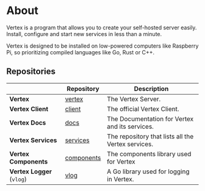 # About

Vertex is a program that allows you to create your self-hosted server easily. Install, configure and start new services in less than a minute.

Vertex is designed to be installed on low-powered computers like Raspberry Pi, so prioritizing compiled languages like Go, Rust or C++.

## Repositories

|                            | Repository                                                | Description                                        |
|----------------------------|-----------------------------------------------------------|----------------------------------------------------|
| **Vertex**                 | [vertex](https://github.com/vertex-center/vertex)         | The Vertex Server.                                 |
| **Vertex Client**          | [client](https://github.com/vertex-center/client)         | The official Vertex Client.                        |
| **Vertex Docs**            | [docs](https://github.com/vertex-center/docs)             | The Documentation for Vertex and its services.     |
| **Vertex Services**        | [services](https://github.com/vertex-center/services)     | The repository that lists all the Vertex services. |
| **Vertex Components**      | [components](https://github.com/vertex-center/components) | The components library used for Vertex             |
| **Vertex Logger** (`vlog`) | [vlog](https://github.com/vertex-center/vlog)             | A Go library used for logging in Vertex.           |
